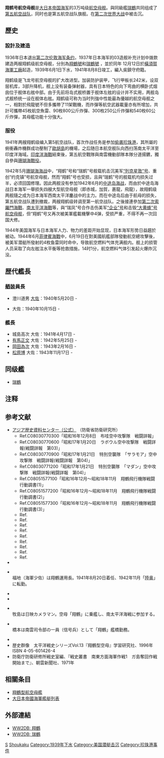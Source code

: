 {{no footnotes|time=2015-06-19T00:13:39+00:00}}
{{軍艦模板
|名稱= 翔鶴号 [[File:Naval_Ensign_of_Japan.svg|30px]]<br /><small>{{lang|ja|しょうかく}}</small>
|圖片= [[File:Aircraft_carrier_shokaku_h73066.jpg|center]]
|照片說明= 1941年時的翔鶴號
|艦種= [[航空母艦|航空母艦]]
|艦名= 吉祥動物
|擁有國= [[File:Merchant_flag_of_Japan_(1870).svg|25px]] [[大日本帝國|大日本帝國]]
|前型= [[飛龍號航空母艦|蒼龍級改進型]]
|次型= [[大鳳號航空母艦|大鳳級]]
|同型= [[瑞鶴號航空母艦|瑞鶴]]
|動工= 1937年12月12日
|下水= 1939年6月1日
|竣工= 1941年8月8日
|服役= 
|退役= 
|結局= 1944年6月19日被擊沉
|除籍= 1945年8月31日
|基準= 25,675噸
|滿載= 32,105噸
|長度= 257.5米
|闊度= 26米
|吃水= 8.87米（平均）
|引擎= {{lang|ja|ロ号}}艦本式重油鍋爐8座<br/>艦本式蒸汽輪機4座<br/>四軸推進　輸出功率：165,000匹馬力
|極速= 34.2節
|續航= 9,700浬（19節）
|乘員= 1,660人
|艦載機= （常用）艦戰18架、艦爆27架、艦攻27架，共72架<br/>（備用）艦戰2架、艦爆5架、艦攻5架，共12架
|裝備= 8座二連裝12.7厘米40倍口徑高射炮<br/>12台三連裝25毫米機槍
|裝甲= 
}}
'''翔鹤号航空母舰'''是[[大日本帝国海军|大日本帝国海军]]的3万吨级[[航空母舰|航空母舰]]。與同級艦[[瑞鶴號航空母艦|瑞鶴]]共同组成了[[第5航空戰隊_(日本海軍)|第五航空战队]]，同时也是第五航空战队旗舰。在[[第二次世界大战|第二次世界大战]]中被击沉。

==歷史==
===設計及建造===
1936年日本退出[[第二次伦敦海军条约|第二次伦敦海军条约]]，1937年日本海军的03造舰补充计划中拨款建造两艘翔鹤级航空母舰，分別為[[翔鶴號航空母艦|翔鶴號]]和[[瑞鶴號航空母艦|瑞鶴號]] ，並於同年 12月12日於[[橫須賀海軍工廠|橫須賀海軍工廠]]起造，1939年6月1日下水，1941年8月8日竣工，編入吳鎮守府籍。

翔鹤级是飞龙号航空母舰的扩大改进型。加装防护装甲，飞行甲板长242米，设双层机库，3部升降机，舰上没有装备弹射器，具有日本特色的向下弯曲的横卧式烟囱位于舰体右舷中部。由于先前将岛式舰桥置于舰体左舷的设计并不实用，两舰岛式舰桥统一设在舰体右舷。翔鹤级可称为当时列強中性能最為優越的航空母舰之一，相對於飛龍號不但多攜帶了11架戰機，而炸彈等航空武器載量亦有所增加，共計可攜帶45枚航空魚雷、90枚800公斤炸彈、300枚250公斤炸彈和540枚60公斤炸彈，其母艦功能十分強大。

===服役===
1941年两艘翔鹤级编入第5航空战队，首次作战任务是参加[[珍珠港事件|偷袭珍珠港]]，其所屬的俯衝轟炸機群成功壓制了[[歐胡島|歐胡島]]的機場，之后随日本航空舰队向西扫荡南太平洋至印度洋海域。[[印度洋空襲|印度洋海戰]]結束後，第五航空戰隊與南雲機動部隊本隊分道揚鑣，獨自參與[[珊瑚海戰役|珊瑚海戰役]]。

1942年5月[[珊瑚海海战|珊瑚海海战]]中，“翔鹤”号和“瑞鹤”号舰载机击沉美军[[列星頓號航空母艦_(CV-2)|“列克星敦”号]]、重创“约克镇”号航空母舰，然而“翔鹤”号也受损，且與“瑞鹤”号的舰载机均损失过半，必须回国修理。因此两舰没有参加1942年6月的[[中途岛海战|中途岛海战]]，而由於中途岛海战日本海军一舉损失四艘大型航空母舰（即赤城，加賀，蒼龍，飛龍），故翔鹤级两舰隨之成为日本海军西南太平洋鏖战中的主力。而在中途岛后由于航母的损失，第五航空战队遭到撤裁，两艘翔鹤级转调至第一航空战队。之後接連參加[[東所羅門海戰|第二次索羅門海戰]]、[[聖克魯斯群島戰役|南太平洋海戰]]等，與“瑞凤”号合作击伤美军[[企業號航空母艦_(CV-6)|“企业”号]]和击毁[[大黃蜂號航空母艦_(CV-8)|“大黄蜂”号航空母舰]]，但“翔鹤”号又再次被美軍艦載機擊中4弹，受损严重，不得不再一次回国大修。

1944年美国海军与日本海军人力、物力的差距开始显现，日本海军形势日益趨於被动。1944年6月[[菲律賓海戰|菲律賓海戰]]中，6月19日在對美國航艦部隊發動航空總攻擊後，被美军潜艇{{link-en|竹莢魚號潜艇 (SS-244)|USS Cavalla (SS-244)|竹莢魚號}}所發射的4枚鱼雷同时命中，导致航空燃料气体充满舰内。舰上的损管人员采取了向左舷注水平衡等抢救措施，14时1分，航空燃料气体引发起火爆炸沉没。

==歴代艦長==
{{Commons category|Shōkaku}}

=== [[舾装|舾装]]員長 ===
*澄川道男 [[大佐|大佐]]：1940年5月20日 -
*{{link-ja|城島高次|城島高次}} 大佐：1940年10月15日 -

=== 艦長 ===
* 城島高次 大佐：1941年4月17日 -
* [[有馬正文|有馬正文]] 大佐：1942年5月25日 -
* [[岡田為次|岡田為次]] 大佐：1943年2月16日 -
* [[松原博|松原博]] 大佐：1943年11月17日 -

== 同级艦 ==
* [[瑞鶴號航空母艦|瑞鶴]]

== 注释 ==
<!--{{脚注ヘルプ}}-->
{{Reflist|2}}

== 参考文献 ==
* [http://www.jacar.go.jp/index.html アジア歴史資料センター（公式）] {{Wayback|url=http://www.jacar.go.jp/index.html |date=20191210133125 }}（防衛省防衛研究所）
**Ref.C08030770300「昭和16年12月8日　布哇空中攻撃隊　戦闘詳報」
**Ref.C08030770600「昭和17年1月20日　ラボウル空中攻撃隊　戦闘詳報(戦闘詳報　第03)」
**Ref.C08030770900「昭和17年1月21日　特別空襲隊　「サラモア」空中攻撃隊　戦闘詳報(戦闘詳報　第04)」
**Ref.C08030771200「昭和17年1月21日　特別空襲隊　「マダン」空中攻撃隊　戦闘詳報(戦闘詳報　第04)」
**Ref.C08051577100「昭和16年12月～昭和18年11月　翔鶴飛行機隊戦闘行動調書(1)」
**Ref.C08051577200「昭和16年12月～昭和18年11月　翔鶴飛行機隊戦闘行動調書(2)」
**Ref.C08051577300「昭和16年12月～昭和18年11月　翔鶴飛行機隊戦闘行動調書(3)」
**Ref.{{Cite book|author=C08030728400|title=昭和17年5月1日～昭和17年5月17日　南洋部隊MO機動部隊戦闘詳報(1)|ref=MO機動部隊詳報(1)}}
**Ref.{{Cite book|author=C08030728500|title=昭和17年5月1日～昭和17年5月17日　南洋部隊MO機動部隊戦闘詳報(2)|ref=MO機動部隊詳報(2)}}
**Ref.{{Cite book|author=C08030728600|title=昭和17年5月1日～昭和17年5月17日　南洋部隊MO機動部隊戦闘詳報(3)|ref=MO機動部隊詳報(3)}}
**Ref.{{Cite book|author=C08030727700|title=昭和17年5月8日　第7駆逐隊戦闘詳報．珊瑚海海戦|ref=第7駆逐隊詳報}}
**Ref.{{Cite book|author=C08030036200|title=昭和19年3月1日～昭和19年11月15日　第1機動艦隊戦時日誌|ref=第1機動部隊日誌}}　　　
**Ref.{{Cite book|author=C08030711900|title=昭和19年6月15日～昭和19年6月20日　あ号作戦　軍艦翔鶴(除1部飛行隊)戦闘詳報|ref=あ号作戦翔鶴詳報}}
**Ref.{{Cite book|author=C08030039800|title=昭和17年6月1日～昭和19年6月30日　あ号作戦戦時日誌戦闘詳報(1)|ref=あ号作戦詳報(1)}}
**Ref.{{Cite book|author=C08030039900|title=昭和17年6月1日～昭和19年6月30日　あ号作戦戦時日誌戦闘詳報(2)|ref=あ号作戦詳報(2)}}
**Ref.{{Cite book|author=C08030040000|title=昭和17年6月1日～昭和19年6月30日　あ号作戦戦時日誌戦闘詳報(3)|ref=あ号作戦詳報(3)}}
*{{Cite book|author=草鹿龍之介|authorlink=草鹿龍之介|year=1979|title=連合艦隊参謀長の回想|publisher=光和堂|isbn=4-87538-039-9|ref=草鹿回想}}
*{{Cite book|author=[[福地周夫|福地周夫]]|year=1982|title=続・海軍くろしお物語|publisher=光人社|isbn=4-7698-0179-3|ref=続・海軍くろしお}}<br/>福地（海軍少佐）は翔鶴運用長。1941年8月20日着任、1942年11月「[[陸奥_(戦艦)|陸奥]]」に転勤。
*{{Cite book|author=[[福地周夫|福地周夫]]|year=1985|title=海軍美談よもやま物語|publisher=光人社|isbn=4-4698-0287-0|ref=海軍美談}}
*{{Cite book|author=[[国見寿彦|国見寿彦]]著|coauthors=[[河原崎勇|河原崎勇]]監修|year=1992|title=海軍軍医の太平洋戦争 {{small|防空駆逐艦秋月}}|publisher=近代文藝社|isbn=4-7733-1675-6|ref=国見 軍医}}
*{{Cite book|author=[[牧島貞一|牧島貞一]]|year=2001|title=炎の海　{{small|報道カメラマン空母と共に}}|publisher=光人社NF文庫|isbn=4-7698-2328-2|ref=炎の海}} <br />牧島は日映カメラマン。空母「翔鶴」に乗艦し、南太平洋海戦に参加する。
*{{Cite book|author=橋本廣|authorlink=橋本廣|year=2001|title=機動部隊の栄光　{{small|艦隊司令部信号員の太平洋海戦記}}|publisher=光人社|isbn=4-7698-1028-8|ref=橋本信号員}}<br/>橋本は南雲司令部の一員（信号兵）として「翔鶴」艦橋勤務。
*{{Cite book|author=[[大高勇治|大高勇治]]|coauthors=|year=2010|title=第七駆逐隊海戦記　{{small|生粋の駆逐艦乗りたちの戦い}}|publisher=光人社NF文庫|isbn=978-4-7698-2646-0|ref=第七駆逐隊}}
* 歴史群像　太平洋戦史シリーズVol.13『翔鶴型空母』学習研究社、1996年 ISBN 4-05-601426-4
*防衛庁防衛研修所戦史室編、『戦史叢書　南東方面海軍作戦1　ガ島奪回作戦開始まで』、朝雲新聞社、1971年

==相關条目==
* [[翔鶴型航空母艦|翔鶴型航空母艦]]
*[[大日本帝國海軍艦艇列表|大日本帝國海軍艦艇列表]]
<!--* [[長持栄吉|長持栄吉]]　同艦の生存者の一人で、復員後プロ野球選手、高校野球監督として活躍。
-->

==外部連結==
*[http://ww2db.com/ship_spec.php?ship_id=A23 WW2DB: 翔鶴] {{Wayback|url=http://ww2db.com/ship_spec.php?ship_id=A23 |date=20091009214232 }} {{en}}
*[http://ww2db.com/ship_spec.php?ship_id=A24 WW2DB: 瑞鶴] {{Wayback|url=http://ww2db.com/ship_spec.php?ship_id=A24 |date=20091117205831 }} {{en}}

{{日本航空母艦}}

[[Category:日本航空母艦|S]]
[[Category:第二次世界大戰航空母艦|Shoukaku]]
[[Category:1939年下水|Category:1939年下水]]
[[Category:美国潜艇击沉|Category:美国潜艇击沉]]
[[Category:珍珠港事件|Category:珍珠港事件]]